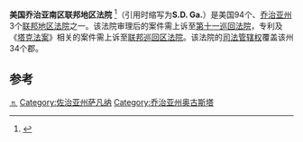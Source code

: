 {{Infobox U.S. district court
|district name =  美国乔治亚南区联邦地区法院
|abbrev = S.D. Ga.
|appeals to = 第十一巡回
|map image name = 
|map image width = 200
|map image caption = 
|seal = 
|seal size = 160
|established = 1848年8月11日 
|judges assigned = 3
|chief judge = Lisa Godbey Wood
|official site = http://www.gasd.uscourts.gov
}}

'''美国乔治亚南区联邦地区法院''' <ref name="中文名参考">{{cite web | url=http://www.taedp.org.tw/story/1962 | title=中文名参考 | accessdate=2013-08-08 | archive-date=2020-04-07 | archive-url=https://web.archive.org/web/20200407093347/https://www.taedp.org.tw/story/1962 | dead-url=no }}</ref>（引用时缩写为'''S.D. Ga.'''）是美国94个、[[乔治亚州|乔治亚州]]3个[[联邦地区法院|联邦地区法院]]之一。该法院审理后的案件需上诉至[[美国联邦第十一巡回上诉法院|第十一巡回法院]]，专利及《[[塔克法案|塔克法案]]》相关的案件需上诉至[[联邦巡回区法院|联邦巡回区法院]]。该法院的[[司法管辖权|司法管辖权]]覆盖该州34个郡。

==参考==
{{reflist}}
{{联邦地区法院}}

[[Category:美国联邦地区法院|⒒]]
[[Category:佐治亚州萨凡纳|Category:佐治亚州萨凡纳]]
[[Category:乔治亚州奥古斯塔|Category:乔治亚州奥古斯塔]]